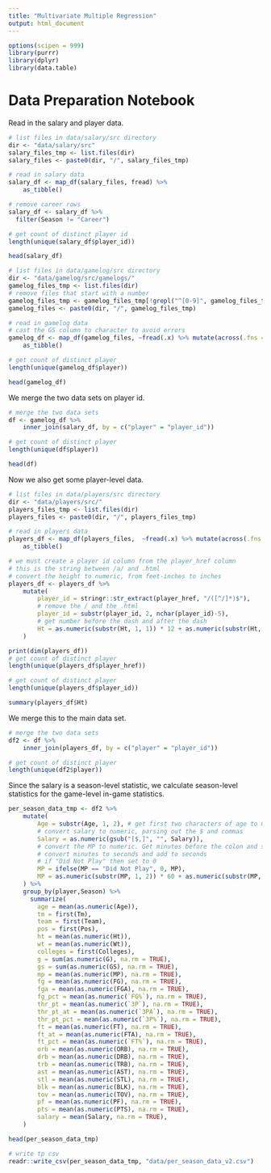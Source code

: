 ```yaml
---
title: "Multivariate Multiple Regression"
output: html_document
---
```


```r
options(scipen = 999)
library(purrr)
library(dplyr)
library(data.table)
```

# Data Preparation Notebook

Read in the salary and player data.

```r
# list files in data/salary/src directory
dir <- "data/salary/src"
salary_files_tmp <- list.files(dir)
salary_files <- paste0(dir, "/", salary_files_tmp)

# read in salary data
salary_df <- map_df(salary_files, fread) %>% 
    as_tibble()

# remove career rows
salary_df <- salary_df %>%
  filter(Season != "Career")

# get count of distinct player id
length(unique(salary_df$player_id))
```
```r
head(salary_df)
```

```r
# list files in data/gamelog/src directory
dir <- "data/gamelog/src/gamelogs/"
gamelog_files_tmp <- list.files(dir)
# remove files that start with a number
gamelog_files_tmp <- gamelog_files_tmp[!grepl("^[0-9]", gamelog_files_tmp)]
gamelog_files <- paste0(dir, "/", gamelog_files_tmp)

# read in gamelog data
# cast the GS column to character to avoid errors
gamelog_df <- map_df(gamelog_files, ~fread(.x) %>% mutate(across(.fns = as.character))) %>%
    as_tibble()

# get count of distinct player
length(unique(gamelog_df$player))
```
```r
head(gamelog_df)
```

We merge the two data sets on player id.

```r
# merge the two data sets
df <- gamelog_df %>% 
    inner_join(salary_df, by = c("player" = "player_id"))

# get count of distinct player
length(unique(df$player))
```
```r
head(df)
```

Now we also get some player-level data.

```r
# list files in data/players/src directory
dir <- "data/players/src/"
players_files_tmp <- list.files(dir)
players_files <- paste0(dir, "/", players_files_tmp)

# read in players data
players_df <- map_df(players_files,  ~fread(.x) %>% mutate(across(.fns = as.character))) %>%
    as_tibble()

# we must create a player id column from the player_href column
# this is the string between /a/ and .html 
# convert the height to numeric, from feet-inches to inches
players_df <- players_df %>% 
    mutate(
        player_id = stringr::str_extract(player_href, "/([^/]*)$"),
        # remove the / and the .html
        player_id = substr(player_id, 2, nchar(player_id)-5),
        # get number before the dash and after the dash
        Ht = as.numeric(substr(Ht, 1, 1)) * 12 + as.numeric(substr(Ht, 3, 4))
    )
```

```r
print(dim(players_df))
# get count of distinct player
length(unique(players_df$player_href))
```

```r
# get count of distinct player
length(unique(players_df$player_id))
```
```r
summary(players_df$Ht)
```

We merge this to the main data set.

```r
# merge the two data sets
df2 <- df %>% 
    inner_join(players_df, by = c("player" = "player_id"))

# get count of distinct player
length(unique(df2$player))
```
Since the salary is a season-level statistic, we calculate season-level statistics for the game-level in-game statistics. 

```r
per_season_data_tmp <- df2 %>% 
    mutate(
        Age = substr(Age, 1, 2), # get first two characters of age to make numeric
        # convert salary to numeric, parsing out the $ and commas
        Salary = as.numeric(gsub("[$,]", "", Salary)),
        # convert the MP to numeric. Get minutes before the colon and seconds after the colon
        # convert minutes to seconds and add to seconds
        # if "Did Not Play" then set to 0
        MP = ifelse(MP == "Did Not Play", 0, MP),
        MP = as.numeric(substr(MP, 1, 2)) * 60 + as.numeric(substr(MP, 4, 5))
    ) %>%
    group_by(player,Season) %>%
      summarize(
        age = mean(as.numeric(Age)),
        tm = first(Tm),
        team = first(Team),
        pos = first(Pos),
        ht = mean(as.numeric(Ht)),
        wt = mean(as.numeric(Wt)),
        colleges = first(Colleges),
        g = sum(as.numeric(G), na.rm = TRUE),
        gs = sum(as.numeric(GS), na.rm = TRUE),
        mp = mean(as.numeric(MP), na.rm = TRUE),
        fg = mean(as.numeric(FG), na.rm = TRUE),
        fga = mean(as.numeric(FGA), na.rm = TRUE),
        fg_pct = mean(as.numeric(`FG%`), na.rm = TRUE),
        thr_pt = mean(as.numeric(`3P`), na.rm = TRUE),
        thr_pt_at = mean(as.numeric(`3PA`), na.rm = TRUE),
        thr_pt_pct = mean(as.numeric(`3P%`), na.rm = TRUE),
        ft = mean(as.numeric(FT), na.rm = TRUE),
        ft_at = mean(as.numeric(FTA), na.rm = TRUE),
        ft_pct = mean(as.numeric(`FT%`), na.rm = TRUE),
        orb = mean(as.numeric(ORB), na.rm = TRUE),
        drb = mean(as.numeric(DRB), na.rm = TRUE),
        trb = mean(as.numeric(TRB), na.rm = TRUE),
        ast = mean(as.numeric(AST), na.rm = TRUE),
        stl = mean(as.numeric(STL), na.rm = TRUE),
        blk = mean(as.numeric(BLK), na.rm = TRUE),
        tov = mean(as.numeric(TOV), na.rm = TRUE),
        pf = mean(as.numeric(PF), na.rm = TRUE),
        pts = mean(as.numeric(PTS), na.rm = TRUE),
        salary = mean(Salary, na.rm = TRUE),
    )

head(per_season_data_tmp)

# write tp csv
readr::write_csv(per_season_data_tmp, "data/per_season_data_v2.csv")
```